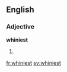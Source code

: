==English==

===Adjective===
'''whiniest'''

# {{superlative of|whiny}}

[[fr:whiniest]]
[[sv:whiniest]]